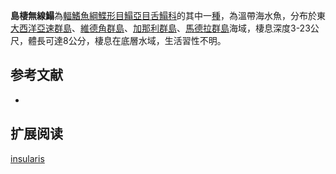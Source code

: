 {{Speciesbox
| name = 島棲無線鰨
| image = 
| image_width = 250px
| image_caption = 
| status = NE
| status_system = IUCN3.1
| genus = Symphurus
| species = insularis
| authority = [[Munroe,_Brito_&_Hernández|Munroe, Brito & Hernández]], [[2000|2000]]
| synonyms = 
}}

'''島棲無線鰨'''為[[輻鰭魚綱|輻鰭魚綱]][[鰈形目|鰈形目]][[鰨亞目|鰨亞目]][[舌鰨科|舌鰨科]]的其中一[[種|種]]，為溫帶海水魚，分布於東[[大西洋|大西洋]][[亞速群島|亞速群島]]、[[維德角群島|維德角群島]]、[[加那利群島|加那利群島]]、[[馬德拉群島|馬德拉群島]]海域，棲息深度3-23公尺，體長可達8公分，棲息在底層水域，生活習性不明。
==参考文献==
*{{FishBase_species|genus=Symphurus |species=insularis|year=2014|month=4}}

== 扩展阅读 ==
{{refbegin}}
{{wikispecies-inline|Symphurus insularis|島棲無線鰨}}
{{refend}}
{{Taxonbar|from=Q2539759}}

[[Category:無線鰨屬|insularis]]


{{魚類小作品}}